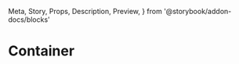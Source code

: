   Meta,
  Story,
  Props,
  Description,
  Preview,
} from '@storybook/addon-docs/blocks'

<Meta title="Container" component={Container} />

# Container

<Props of={Container} />
